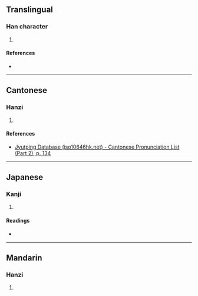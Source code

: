 {{character info/new}}
==Translingual==

===Han character===
{{Han char|rn=77|rad=止|as=08|sn=12|four=|canj=YMYMM|ids=⿱止𣥖}}

# {{defn|Han|sort=止08}}

====References====
* {{Han ref|kx=0576.380|dkj=16317|hdz=21443.060|uh=6B6E|ud=27502}}

----

==Cantonese==

===Hanzi===
{{yue-hanzi|jyut=[[gip3]]|y=gip3}}

# {{defn|lang=yue|sort=止08}}

====References====
*[http://www.iso10646hk.net/jp/document/download.jsp Jyutping Database (iso10646hk.net) - Cantonese Pronunciation List (Part 2), p. 134]

----

==Japanese==

===Kanji===
{{ja-kanji|grade=|rs=止08}}

# {{defn|lang=ja|sort=止08}}

====Readings====
* {{ja-readings|on=[[じゅう]] (jū)|kun=[[しぶ]] (shibu), [[しぶうい]] (shibuui), [[しぶうる]] (shibuuru)}}

----

==Mandarin==

===Hanzi===
{{cmn-hanzi|pin=[[sè]] ([[se4]])|wg=se<sup>4</sup>}}

# {{defn|lang=cmn|sort=止08}}